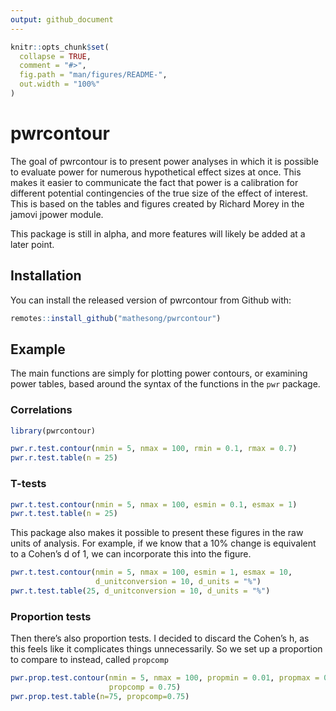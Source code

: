 ```yaml
---
output: github_document
---
```


<!-- README.md is generated from README.Rmd. Please edit that file -->

```r
knitr::opts_chunk$set(
  collapse = TRUE,
  comment = "#>",
  fig.path = "man/figures/README-",
  out.width = "100%"
)
```

# pwrcontour

<!-- badges: start -->
<!-- badges: end -->

The goal of pwrcontour is to present power analyses in which it is
possible to evaluate power for numerous hypothetical effect sizes at
once. This makes it easier to communicate the fact that power is a
calibration for different potential contingencies of the true size of
the effect of interest. This is based on the tables and figures created
by Richard Morey in the jamovi jpower module.

This package is still in alpha, and more features will likely be added
at a later point.

## Installation

You can install the released version of pwrcontour from Github with:

``` r
remotes::install_github("mathesong/pwrcontour")
```

## Example

The main functions are simply for plotting power contours, or examining
power tables, based around the syntax of the functions in the `pwr`
package.

### Correlations

```r
library(pwrcontour)

pwr.r.test.contour(nmin = 5, nmax = 100, rmin = 0.1, rmax = 0.7)
pwr.r.test.table(n = 25)
```

### T-tests

```r
pwr.t.test.contour(nmin = 5, nmax = 100, esmin = 0.1, esmax = 1)
pwr.t.test.table(n = 25)
```

This package also makes it possible to present these figures in the raw units of analysis. For example, if we know that a 10% change is equivalent to a Cohen's d of 1, we can incorporate this into the figure.


```r
pwr.t.test.contour(nmin = 5, nmax = 100, esmin = 1, esmax = 10, 
                   d_unitconversion = 10, d_units = "%")
pwr.t.test.table(25, d_unitconversion = 10, d_units = "%")
```


### Proportion tests


Then there's also proportion tests. I decided to discard the Cohen's h, as this feels like it complicates things unnecessarily. So we set up a proportion to compare to instead, called `propcomp`

```r
pwr.prop.test.contour(nmin = 5, nmax = 100, propmin = 0.01, propmax = 0.99, 
                      propcomp = 0.75)
pwr.prop.test.table(n=75, propcomp=0.75)
```


